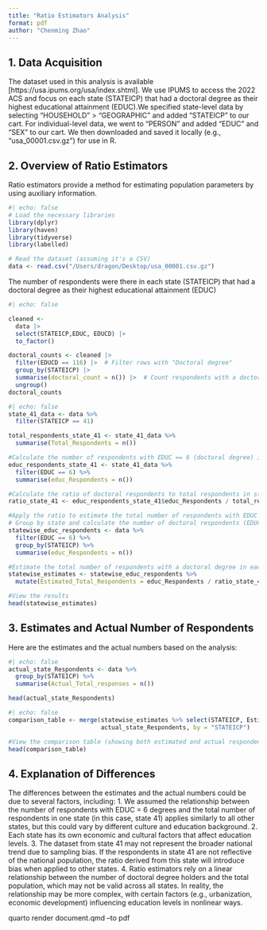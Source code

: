 ```yaml
---
title: "Ratio Estimators Analysis"
format: pdf
author: "Chenming Zhao"
---
```

  
## 1. Data Acquisition
The dataset used in this analysis is available [https://usa.ipums.org/usa/index.shtml]. We use IPUMS to access the 2022 ACS and focus on each state (STATEICP) that had a doctoral degree as their highest educational attainment (EDUC).We specified state-level data by selecting "HOUSEHOLD" > "GEOGRAPHIC" and added "STATEICP" to our cart. For individual-level data, we went to "PERSON" and added "EDUC" and "SEX" to our cart. We then downloaded and saved it locally (e.g., "usa_00001.csv.gz") for use in R.

## 2. Overview of Ratio Estimators
Ratio estimators provide a method for estimating population parameters by using auxiliary information. 

```r
#| echo: false
# Load the necessary libraries
library(dplyr)
library(haven)
library(tidyverse)
library(labelled)

# Read the dataset (assuming it's a CSV)
data <- read.csv("/Users/dragon/Desktop/usa_00001.csv.gz")
```
The number of respondents were there in each state (STATEICP) that had a doctoral degree as their highest educational attainment (EDUC)
```r
#| echo: false

cleaned <- 
  data |>
  select(STATEICP,EDUC, EDUCD) |>
  to_factor()

doctoral_counts <- cleaned |>
  filter(EDUCD == 116) |>  # Filter rows with "Doctoral degree"
  group_by(STATEICP) |>
  summarise(doctoral_count = n()) |>  # Count respondents with a doctoral degree in each state
  ungroup()
doctoral_counts
```

```r
#| echo: false
state_41_data <- data %>%
  filter(STATEICP == 41)

total_respondents_state_41 <- state_41_data %>%
  summarise(Total_Respondents = n())

#Calculate the number of respondents with EDUC == 6 (doctoral degree) in state 41
educ_respondents_state_41 <- state_41_data %>%
  filter(EDUC == 6) %>%
  summarise(educ_Respondents = n())

#Calculate the ratio of doctoral respondents to total respondents in state 41
ratio_state_41 <- educ_respondents_state_41$educ_Respondents / total_respondents_state_41$Total_Respondents

#Apply the ratio to estimate the total number of respondents with EDUC == 6 in each state
# Group by state and calculate the number of doctoral respondents (EDUC == 6) in each state
statewise_educ_respondents <- data %>%
  filter(EDUC == 6) %>%
  group_by(STATEICP) %>%
  summarise(educ_Respondents = n())

#Estimate the total number of respondents with a doctoral degree in each state using the ratio from state 41
statewise_estimates <- statewise_educ_respondents %>%
  mutate(Estimated_Total_Respondents = educ_Respondents / ratio_state_41)

#View the results
head(statewise_estimates)

```


## 3. Estimates and Actual Number of Respondents
Here are the estimates and the actual numbers based on the analysis:

```r
#| echo: false
actual_state_Respondents <- data %>% 
  group_by(STATEICP) %>%
  summarise(Actual_Total_responses = n())

head(actual_state_Respondents)
```

```r
#| echo: false
comparison_table <- merge(statewise_estimates %>% select(STATEICP, Estimated_Total_Respondents),
                          actual_state_Respondents, by = "STATEICP")

#View the comparison table (showing both estimated and actual respondents)
head(comparison_table)

```

## 4. Explanation of Differences
The differences between the estimates and the actual numbers could be due to several factors, including:
1. We assumed the relationship between the number of respondents with EDUC = 6 degrees and the total number of respondents in one state (in this case, state 41) applies similarly to all other states, but this could vary by different culture and education background.
2. Each state has its own economic and cultural factors that affect education levels.
3. The dataset from state 41 may not represent the broader national trend due to sampling bias. If the respondents in state 41 are not reflective of the national population, the ratio derived from this state will introduce bias when applied to other states.
4. Ratio estimators rely on a linear relationship between the number of doctoral degree holders and the total population, which may not be valid across all states. In reality, the relationship may be more complex, with certain factors (e.g., urbanization, economic development) influencing education levels in nonlinear ways.

quarto render document.qmd --to pdf
